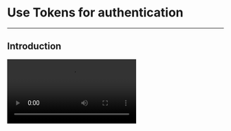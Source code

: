 
# Use Tokens for authentication

---

## Introduction

<Video src="https://www.youtube.com/embed/CuRq8wucobU"/>

To avoid unauthorized service access or operations, ZEGOCLOUD uses digital Tokens to verify user identity, control and validate user privileges. You will need to pass a Token when you log in to a room. 


## Understand the process

<Tokenimplementationprocess/>


<Tokenusagesteps/>

## Generate a Token on your app server

After getting your AppID and ServerSecret, you can define the validation rules on your app server or client based on your business requirements. 

Upon request from your app clients, your app server generates Tokens and sends the Tokens to the corresponding app clients. 

ZEGOCLOUD provides an open-source [Token generator](https://github.com/ZEGOCLOUD/zego_server_assistant) plug-in on GitHub, which you can use to generate Tokens on your app server using different programming languages such as Go, C++, Java, Python, PHP,.NET, and Node.js.


<Warning title="Warning">

For business security, you must generate Tokens on your app server; Otherwise, there is a risk of ServerSecret being stolen.

</Warning>

<table>
  <colgroup>
    <col width="10%"/>
    <col width="20%"/>
    <col width="20%"/>
    <col width="20%"/>
    <col width="15%"/>
    <col width="15%"/>
  </colgroup>
  <tbody><tr>
    <th rowspan="2">Language</th>
    <th rowspan="2">Supported version</th>
    <th rowspan="2">Core function</th>
    <th rowspan="2">Code base</th>
    <th colspan="2">Sample code</th>
  </tr>
  <tr>
    <th>User identity Token</th>
    <th>User privilege Token</th>
  </tr>
  <tr>
    <td>Go</td>
    <td>Go 1.14.15 or later</td>
    <td>GenerateToken04</td>
    <td><ul><li><a target="_blank" href="https://github.com/ZEGOCLOUD/zego_server_assistant/blob/master/token/go/src/token04">GitHub</a></li></ul></td>
    <td><ul><li><a target="_blank" href="https://github.com/ZEGOCLOUD/zego_server_assistant/blob/master/token/go/sample/sample.go">GitHub</a></li></ul></td>
    <td><ul><li><a target="_blank" href="https://github.com/ZEGOCLOUD/zego_server_assistant/blob/master/token/go/sample/sample-for-rtcroom.go">GitHub</a></li></ul></td>
  </tr>
  <tr>
    <td>C++</td>
    <td>C++ 11&nbsp; or later</td>
    <td>GenerateToken04</td>
    <td><ul><li><a target="_blank" href="https://github.com/ZEGOCLOUD/zego_server_assistant/blob/master/token/c%2B%2B">GitHub</a></li></ul></td>
    <td colspan="2"><ul><li><a target="_blank" href="https://github.com/ZEGOCLOUD/zego_server_assistant/blob/master/token/c%2B%2B/sample/demo/main.cc">GitHub</a></li></ul></td>
  </tr>
  <tr>
    <td>Java</td>
    <td>Java 1.8&nbsp; or later</td>
    <td>generateToken04</td>
    <td><ul><li><a target="_blank" href="https://github.com/ZEGOCLOUD/zego_server_assistant/blob/master/token/java/token04">GitHub</a></li></ul></td>
    <td><ul><li><a target="_blank" href="https://github.com/ZEGOCLOUD/zego_server_assistant/blob/master/token/java/token04/src/im/zego/serverassistant/sample/Token04SampleBase.java">GitHub</a></li></ul></td>
    <td><ul><li><a target="_blank" href="https://github.com/ZEGOCLOUD/zego_server_assistant/blob/master/token/java/token04/src/im/zego/serverassistant/sample/Token04SampleForRtcRoom.java">GitHub</a></li></ul></td>
  </tr>
  <tr>
    <td>Python</td>
    <td>Python 3.6.8&nbsp; or later</td>
    <td>generate_token04</td>
    <td><ul><li><a target="_blank" href="https://github.com/ZEGOCLOUD/zego_server_assistant/blob/master/token/python/token04">GitHub</a></li></ul></td>
    <td><ul><li><a target="_blank" href="https://github.com/ZEGOCLOUD/zego_server_assistant/blob/master/token/python/token04/test/base_sample.py">GitHub</a></li></ul></td>
    <td><ul><li><a target="_blank" href="https://github.com/ZEGOCLOUD/zego_server_assistant/blob/master/token/python/token04/test/rtcroom_sample.py">GitHub</a></li></ul></td>
  </tr>
  <tr>
    <td>PHP</td>
    <td>PHP 7.0&nbsp; or later</td>
    <td>generateToken04</td>
    <td><ul><li><a target="_blank" href="https://github.com/ZEGOCLOUD/zego_server_assistant/blob/master/token/php/token04">GitHub</a></li></ul></td>
    <td><ul><li><a target="_blank" href="https://github.com/ZEGOCLOUD/zego_server_assistant/blob/master/token/php/token04/test/test.php">GitHub</a></li></ul></td>
    <td><ul><li><a target="_blank" href="https://github.com/ZEGOCLOUD/zego_server_assistant/blob/master/token/php/token04/test/testForRtcRoom.php">GitHub</a></li></ul></td>
  </tr>
  <tr>
    <td>.NET</td>
    <td>.NET Framework 3.5&nbsp; or later</td>
    <td>GenerateToken04</td>
    <td><ul><li><a target="_blank" href="https://github.com/ZEGOCLOUD/zego_server_assistant/blob/master/token/.net">GitHub</a></li></ul></td>
    <td colspan="2"><ul><li><a target="_blank" href="https://github.com/ZEGOCLOUD/zego_server_assistant/blob/master/token/.net/demo/WindowsFormsApp1/Form1.cs">GitHub</a></li></ul></td>
  </tr>
  <tr>
    <td>Node.js</td>
    <td>Node.js 8&nbsp; or later</td>
    <td>generateToken04</td>
    <td><ul><li><a target="_blank" href="https://github.com/ZEGOCLOUD/zego_server_assistant/blob/master/token/nodejs">GitHub</a></li></ul></td>
    <td><ul><li><a target="_blank" href="https://github.com/ZEGOCLOUD/zego_server_assistant/blob/master/token/nodejs/sample/sample-base.js">GitHub</a></li></ul></td>
    <td><ul><li><a target="_blank" href="https://github.com/ZEGOCLOUD/zego_server_assistant/blob/master/token/nodejs/sample/sample-rtc-room.js">GitHub</a></li></ul></td>
  </tr>
</tbody></table>



## How to get a temporary Token

To make it easier for you to try and test the user authentication feature, [ZEGOCLOUD Admin Console](https://console.zegocloud.com) provides a tool for generating temporary Tokens, which you can use directly in a testing environment. In production, you must generate Tokens on your app server.



## Use a Token 

If you need to use a token instead of appsign, you can call `newInstanceWithToken` to finish the initialization.

```java
ZegoUIKitPrebuiltLiveStreamingFragment.newInstanceWithToken(appID, token, userID, userName, liveID, config)
```


## Renew a Token

In most cases, the token retrieval approach mentioned above should work fine. However, in certain extreme situations, it may be unreliable. 

To ensure the reliability of the token, you can make the following modifications:

1. The validity period of the token should be set as long as possible, for example, 3 days.
2. Listen to `onTokenWillExpire` callback and call `renewToken` to update new token. 

    ```java
    ZegoUIKit.setTokenWillExpireListener(new ZegoUIKitTokenExpireListener() {
        @Override
        public void onTokenWillExpire(int second) {
            // ...
            ZegoUIKit.renewToken(token);
        }
    });
    ```
3. Renew the token at the appropriate time, such as when the application enters the foreground.
   
   ```java
   // ...
    ZegoUIKit.renewToken(token)
   ```

## For beauty plugin

Only if you have used our beauty plugin,to avoid use appSign,you can use a licence to init,too.

Here is the reference code :

```java
ZegoUIKit.getBeautyPlugin().setLicenceProvider(new LicenceProvider() {
    @Override
    public void onLicenseRequired(BeautyPluginLicenseSetter setter) {
        //.. http request for licence to you server
        httpRequest.enquene(new CallBack(){
            //
            setter.setLicence(context, license);
        });
    }
});
```

Please ensure that after you get your licence ,you must call `BeautyPluginLicenseSetter.setLicence(context, license);` to init the beauty service.
